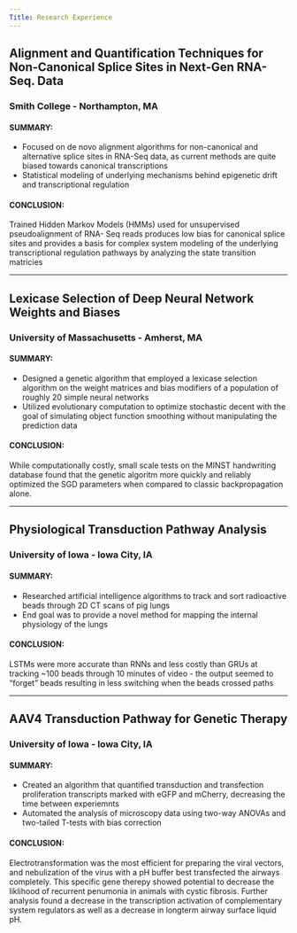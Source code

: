 ```yaml
---
Title: Research Experience
---
```



## Alignment and Quantification Techniques for Non-Canonical Splice Sites in Next-Gen RNA-Seq. Data
### Smith College - Northampton, MA

#### SUMMARY:
- Focused on de novo alignment algorithms for non-canonical and alternative splice sites in RNA-Seq data, as
current methods are quite biased towards canonical transcriptions
- Statistical modeling of underlying mechanisms behind epigenetic drift and transcriptional regulation

#### CONCLUSION:
Trained Hidden Markov Models (HMMs) used for unsupervised pseudoalignment of RNA- Seq reads produces low bias for canonical splice sites and provides a basis for complex system modeling of the underlying transcriptional regulation pathways by analyzing the state transition matricies

---

## Lexicase Selection of Deep Neural Network Weights and Biases
### University of Massachusetts - Amherst, MA

#### SUMMARY:
- Designed a genetic algorithm that employed a lexicase selection algorithm on the weight matrices and bias
modifiers of a population of roughly 20 simple neural networks
- Utilized evolutionary computation to optimize stochastic decent with the goal of simulating object function
smoothing without manipulating the prediction data

#### CONCLUSION:
While computationally costly, small scale tests on the MINST handwriting database found that the genetic algoritm more quickly and reliably optimized the SGD parameters when compared to classic backpropagation alone.

---

## Physiological Transduction Pathway Analysis
### University of Iowa - Iowa City, IA

#### SUMMARY:
- Researched artificial intelligence algorithms to track and sort radioactive beads through 2D CT scans of pig lungs
- End goal was to provide a novel method for mapping the internal physiology of the lungs

#### CONCLUSION:
LSTMs were more accurate than RNNs and less costly than GRUs at tracking ~100 beads through 10 minutes of video - the output seemed to “forget” beads resulting in less switching when the beads crossed paths

---

## AAV4 Transduction Pathway for Genetic Therapy
### University of Iowa - Iowa City, IA

#### SUMMARY:
- Created an algorithm that quantified transduction and transfection proliferation transcripts marked with eGFP and mCherry, decreasing the time between experiemnts
- Automated the analysis of microscopy data using two-way ANOVAs and two-tailed T-tests with bias correction

#### CONCLUSION:
Electrotransformation was the most efficient for preparing the viral vectors, and nebulization of the virus with a pH buffer best transfected the airways completely. This specific gene therepy showed potential to decrease the liklihood of recurrent penumonia in animals with cystic fibrosis. Further analysis found a decrease in the transcription activation of complementary system regulators as well as a decrease in longterm airway surface liquid pH.
